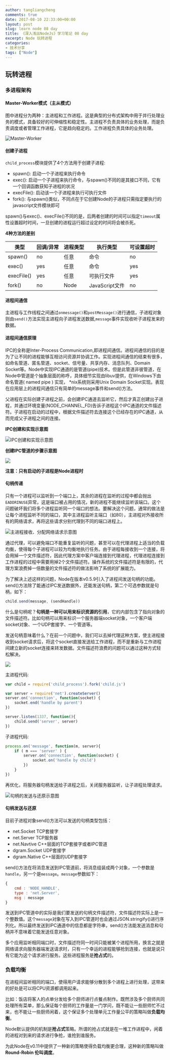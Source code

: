 ```yaml
---
author: tangliangcheng
comments: true
date: 2017-08-10 22:33:00+00:00
layout: post
slug: learn node 08 day
title: 《深入浅出NodeJs》学习笔记 08 day
excerpt: Node 玩转进程
categories:
- 技术分享
tags: ["Node"]
---
```


## 玩转进程

### 多进程架构

#### Master-Worker模式（主从模式）

图中进程分为两种：主进程和工作进程。这是典型的分布式架构中用于并行处理业务的模式，具备较好的可伸缩性和稳定性。主进程不负责具体的业务处理，而是负责调度或者管理工作进程，它是趋向稳定的。工作进程负责具体的业务处理。

![Master-Worker](https://github.com/peakcool/learn-nodejs-notes/blob/master/%E7%A4%BA%E6%84%8F%E5%9B%BE/%E7%8E%A9%E8%BD%AC%E8%BF%9B%E7%A8%8B/Master-Worder%E6%A8%A1%E5%BC%8F.png?raw=true)

#### 创建子进程

`child_process`模块提供了4个方法用于创建子进程:

* spawn(): 启动一个子进程来执行命令
* exec(): 启动一个子进程来执行命令，与spawn()不同的是其接口不同，它有一个回调函数获知子进程的状况
* execFile(): 启动该一个子进程来执行可执行文件
* fork(): 与spawn()类似，不同点在于它创建Node的子进程只需指定要执行的javascript文件模块即可

spawn()与exec()、execFile()不同的是，后两者创建的时间可以指定`timeout`属性设置超时时间，一旦创建的进程运行超过设定的时间将会被杀死。

**4种方法的差别**

| 类型 | 回调/异常 | 进程类型 | 执行类型 | 可设置超时 |
| - | - | - | - | - |
| spawn() | no | 任意 | 命令 | no |
| exec() | yes | 任意 | 命令 | yes |
| execFile() | yes | 任意 | 可执行文件 | yes |
| fork() | no | Node | JavaScript文件 | no |

#### 进程间通信

主进程与工作线程之间通过`onmessage()`和`postMessage()`进行通信，子进程对象则由`send()`方法实现主进程向子进程发送数据,`message`事件实现收听子进程发来的数据。

#### 进程间通信原理

IPC的全称是Inter-Process Communication,即进程间通信。进程间通信的目的是为了让不同的进程能够互相访问资源并协调工作。实现进程间通信的结束有很多，如命名管道、匿名管道、socket、信号量、共享内存、消息队列、Domain Socket等。Node中实现IPC通道的是管道(pipe)技术。但是此管道非彼管道，在Node中管道是个抽象层面的称呼，具体细节实现由libuv提供，在Windows下由命名管道( named pipe ) 实现， *nix系统则采用Unix Domain Socket实现。表现在应用层上的进程间通信只有简单的message事件和send()方法。

父进程在实际创建子进程之前，会创建IPC通道去监听它，然后才真正创建出子进程，并通过环境变量(NODE_CHANNEL_FD)告诉子进程这个IPC通道的文件描述符。子进程在启动的过程中，根据文件描述符去连接这个已经存在的IPC通道，从而完成父子进程之间的连接。

**IPC创建和实现示意图**

![IPC创建和实现示意图](https://github.com/peakcool/learn-nodejs-notes/blob/master/%E7%A4%BA%E6%84%8F%E5%9B%BE/%E7%8E%A9%E8%BD%AC%E8%BF%9B%E7%A8%8B/IPC%E5%88%9B%E5%BB%BA%E5%92%8C%E5%AE%9E%E7%8E%B0%E7%A4%BA%E6%84%8F%E5%9B%BE.png?raw=true)

**创建IPC管道的步骤示意图**

![](https://github.com/peakcool/learn-nodejs-notes/blob/master/%E7%A4%BA%E6%84%8F%E5%9B%BE/%E7%8E%A9%E8%BD%AC%E8%BF%9B%E7%A8%8B/%E5%88%9B%E5%BB%BAIPC%E7%AE%A1%E9%81%93%E7%9A%84%E6%AD%A5%E9%AA%A4%E7%A4%BA%E6%84%8F%E5%9B%BE.png?raw=true)

**注意：只有启动的子进程是Node进程时**

#### 句柄传递

只有一个进程可以监听到一个端口上，其余的进程在监听的过程中都会抛出`EADDRINUSE`异常，这是端口被占用的情况，新的进程不能继续监听该端口。这个问题破坏我们将多个进程监听同一个端口的想法。要解决这个问题，通常的做法是让每个进程监听不同的端口，其中主进程监听主端口（如80），主进程对外接收所有的网络请求，再将这些请求分别代理到不同的端口进程上。

![主进程接收、分配网络请求示意图](https://github.com/peakcool/learn-nodejs-notes/blob/master/%E7%A4%BA%E6%84%8F%E5%9B%BE/%E7%8E%A9%E8%BD%AC%E8%BF%9B%E7%A8%8B/%E4%B8%BB%E8%BF%9B%E7%A8%8B%E6%8E%A5%E6%94%B6%E3%80%81%E5%88%86%E9%85%8D%E7%BD%91%E7%BB%9C%E8%AF%B7%E6%B1%82%E7%A4%BA%E6%84%8F%E5%9B%BE.png?raw=true)

通过代理，可以避免端口不能重复监听的问题，甚至可以在代理进程上适当的负载均衡，使得每个子进程可以较为均衡地执行任务。由于进程每接收到一个连接，将会用掉一个文件描述符，因此代理方案中客户端连接到代理进程，代理进程连接到工作进程的过程中需要用掉2个文件描述符。操作系统的文件描述符是有限的，代理方案浪费掉一倍数量的文件描述符的做法影响了系统的扩展能力。

为了解决上述这样的问题，Node在版本v0.5.9引入了进程间发送句柄的功能。send()方法除了能通过IPC发送数据外，还能发送句柄，第二个可选参数就是句柄，如下：

```js
child.send(message, (sendHandle))
```

什么是句柄呢？**句柄是一种可以用来标识资源的引用**，它的内部包含了指向对象的文件描述符。比如句柄可以用来标识一个服务器端socket对象，一个客户端socket对象、一个UDP套接字、一个管道等。

发送句柄意味着什么？在前一个问题中，我们可以去掉代理这种方案，使主进程接收到socket请求后，将这个socket直接发送给工作进程，而不是重新与工作进程间建立新的socket连接来转发数据。文件描述符浪费的问题可以通过这种方式轻松解决。

![](https://github.com/peakcool/learn-nodejs-notes/blob/master/%E7%A4%BA%E6%84%8F%E5%9B%BE/%E7%8E%A9%E8%BD%AC%E8%BF%9B%E7%A8%8B/%E4%B8%BB%E8%BF%9B%E7%A8%8B%E5%B0%86%E8%AF%B7%E6%B1%82%E5%8F%91%E9%80%81%E7%BB%99%E5%B7%A5%E4%BD%9C%E8%BF%9B%E7%A8%8B%202.png?raw=true)


主进程代码:

```js
var child = require('child_process').fork('child.js')

var server = require('net').createServer()
server.on('connection', function(socket) {
    socket.end('handle by parent')
})

server.listen(1337, function(){
    child.send('server', server)
})
```

子进程代码:

```js
process.on('message', function(m, server){
    if ( m === 'server' ) {
        server.on('connection', function(socket) {
            socket.on('handle by child')
        })
    }
})
```

再优化，将服务器句柄发送给子进程之后，关闭服务器监听，让子进程处理请求。

![句柄的发送与还原示意图](https://github.com/peakcool/learn-nodejs-notes/blob/master/%E7%A4%BA%E6%84%8F%E5%9B%BE/%E7%8E%A9%E8%BD%AC%E8%BF%9B%E7%A8%8B/%E5%8F%A5%E6%9F%84%E7%9A%84%E5%8F%91%E9%80%81%E4%B8%8E%E8%BF%98%E5%8E%9F%E7%A4%BA%E6%84%8F%E5%9B%BE.png?raw=true)

#### 句柄发送与还原

目前子进程对象send()方法可以发送的句柄类型包括：

* net.Socket TCP套接字
* net.Server TCP服务器
* net.Navtive C++层面的TCP套接字或者IPC管道
* dgram.Socket UDP套接字
* dgram.Native C++层面的UDP套接字

send()方法在将消息发送到IPC管道前，将消息组装成两个对象，一个参数是`handle`，另一个是`message`。`message`参数如下：

```js
{
    cmd : 'NODE_HANDLE',
    type : 'net.Server',
    msg : message
}
```
发送到IPC管道中的实际是我们要发送的句柄文件描述符，文件描述符实际上是一个整数值。这个`message`对象在写入到IPC管道时也会通过JSON.stringify()进行序列化。所以最终发送到IPC通道中的信息都是字符串，send()方法能发送消息和句柄并不意味着它能发送任意对象。

多个应用监听相同端口时，文件描述符同一时间只能被某个进程所用，换言之就是网络请求向服务器端发送请求时，只有一个幸运的进程能够抢到连接，也就是说只有它能为这个请求进行服务。这些进程服务是**抢占式**的。

### 负载均衡

在进程间监听相同的端口，使得用户请求能够分散到多个进程上进行处理，这带来的好处是可以将CPU资源都调用起来。

比如：饭店将客人的点单分发给多个厨师进行点餐点制作。既然涉及多个厨师共同处理所有菜单，那么保证每个厨师的工作量是一门学问，既不能让一些厨师忙不过来，也不能让一些厨师闲着，这个保证多个处理单元工作量公平的策略叫做**负载均衡**。

Node默认提供的机制是**抢占式**策略。所谓的抢占式就是在一堆工作进程中，闲着的进程对到来的请求进行争抢，谁抢到谁服务。

为此Node在v0.11中提供了一种新的策略使得负载均衡更合理，这种新的策略叫做**Round-Robin 伦叫调度**。
